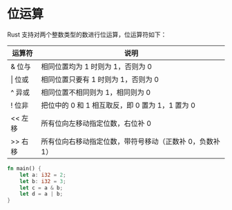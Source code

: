 # 位运算

Rust 支持对两个整数类型的数进行位运算，位运算符如下：

| 运算符    | 说明                                                     |
| --------- | -------------------------------------------------------- |
| & 位与    | 相同位置均为 1 时则为 1，否则为 0                        |
| \| 位或   | 相同位置只要有 1 时则为 1，否则为 0                      |
| ^ 异或    | 相同位置不相同则为 1，相同则为 0                         |
| ! 位非    | 把位中的 0 和 1 相互取反，即 0 置为 1，1 置为 0          |
| \<\< 左移 | 所有位向左移动指定位数，右位补 0                         |
| >> 右移   | 所有位向右移动指定位数，带符号移动（正数补 0，负数补 1） |

```rs
fn main() {
    let a: i32 = 2;
    let b: i32 = 3;
    let c = a & b;
    let d = a | b;
}
```

